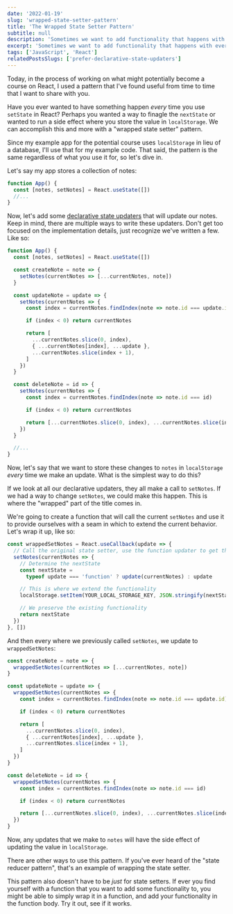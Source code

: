 ```yaml
---
date: '2022-01-19'
slug: 'wrapped-state-setter-pattern'
title: 'The Wrapped State Setter Pattern'
subtitle: null
description: 'Sometimes we want to add functionality that happens with every call of a state setter. Learn how to wrap that state setter to add it.'
excerpt: 'Sometimes we want to add functionality that happens with every call of a state setter. Learn how to wrap that state setter to add it.'
tags: ['JavaScript', 'React']
relatedPostsSlugs: ['prefer-declarative-state-updaters']
---
```


Today, in the process of working on what might potentially become a course on React, I used a pattern that I've found useful from time to time that I want to share with you.

Have you ever wanted to have something happen _every_ time you use `setState` in React? Perhaps you wanted a way to finagle the `nextState` or wanted to run a side effect where you store the value in `localStorage`. We can accomplish this and more with a "wrapped state setter" pattern.

Since my example app for the potential course uses `localStorage` in lieu of a database, I'll use that for my example code. That said, the pattern is the same regardless of what you use it for, so let's dive in.

Let's say my app stores a collection of notes:

```javascript
function App() {
  const [notes, setNotes] = React.useState([])
  //...
}
```

Now, let's add some [declarative state updaters](/prefer-declarative-state-updaters) that will update our notes. Keep in mind, there are multiple ways to write these updaters. Don't get too focused on the implementation details, just recognize we've written a few. Like so:

```javascript
function App() {
  const [notes, setNotes] = React.useState([])

  const createNote = note => {
    setNotes(currentNotes => [...currentNotes, note])
  }

  const updateNote = update => {
    setNotes(currentNotes => {
      const index = currentNotes.findIndex(note => note.id === update.id)

      if (index < 0) return currentNotes

      return [
        ...currentNotes.slice(0, index),
        { ...currentNotes[index], ...update },
        ...currentNotes.slice(index + 1),
      ]
    })
  }

  const deleteNote = id => {
    setNotes(currentNotes => {
      const index = currentNotes.findIndex(note => note.id === id)

      if (index < 0) return currentNotes

      return [...currentNotes.slice(0, index), ...currentNotes.slice(index + 1)]
    })
  }

  //...
}
```

Now, let's say that we want to store these changes to `notes` in `localStorage` _every_ time we make an update. What is the simplest way to do this?

If we look at all our declarative updaters, they all make a call to `setNotes`. If we had a way to change `setNotes`, we could make this happen. This is where the "wrapped" part of the title comes in.

We're going to create a function that will call the current `setNotes` and use it to provide ourselves with a seam in which to extend the current behavior. Let's wrap it up, like so:

```javascript
const wrappedSetNotes = React.useCallback(update => {
  // Call the original state setter, use the function updater to get the current state
  setNotes(currentNotes => {
    // Determine the nextState
    const nextState =
      typeof update === 'function' ? update(currentNotes) : update

    // This is where we extend the functionality
    localStorage.setItem(YOUR_LOCAL_STORAGE_KEY, JSON.stringify(nextState))

    // We preserve the existing functionality
    return nextState
  })
}, [])
```

And then every where we previously called `setNotes`, we update to `wrappedSetNotes`:

```javascript
const createNote = note => {
  wrappedSetNotes(currentNotes => [...currentNotes, note])
}

const updateNote = update => {
  wrappedSetNotes(currentNotes => {
    const index = currentNotes.findIndex(note => note.id === update.id)

    if (index < 0) return currentNotes

    return [
      ...currentNotes.slice(0, index),
      { ...currentNotes[index], ...update },
      ...currentNotes.slice(index + 1),
    ]
  })
}

const deleteNote = id => {
  wrappedSetNotes(currentNotes => {
    const index = currentNotes.findIndex(note => note.id === id)

    if (index < 0) return currentNotes

    return [...currentNotes.slice(0, index), ...currentNotes.slice(index + 1)]
  })
}
```

Now, any updates that we make to `notes` will have the side effect of updating the value in `localStorage`.

There are other ways to use this pattern. If you've ever heard of the "state reducer pattern", that's an example of wrapping the state setter.

This pattern also doesn't have to be _just_ for state setters. If ever you find yourself with a function that you want to add some functionality to, you might be able to simply wrap it in a function, and add your functionality in the function body. Try it out, see if it works.
